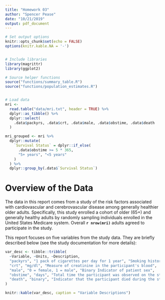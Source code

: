 ```yaml
---
title: "Homework 03"
author: "Spencer Pease"
date: "10/21/2019"
output: pdf_document
---
```


```r

# Set output options
knitr::opts_chunk$set(echo = FALSE)
options(knitr.kable.NA = '-')


# Include libraries
library(magrittr)
library(ggplot2)

# Source helper functions
source("functions/summary_table.R")
source("functions/population_estimates.R")


# Load data
mri <-
  read.table("data/mri.txt", header = TRUE) %>%
  dplyr::as_tibble() %>%
  dplyr::select(
    .data$packyrs, .data$crt, .data$male, .data$obstime, .data$death
  )

mri_grouped <- mri %>%
  dplyr::mutate(
    `Survival Status` = dplyr::if_else(
      .data$obstime >= 5 * 365,
      "5+ years", "<5 years"
    )
  ) %>%
  dplyr::group_by(.data$`Survival Status`)


```

# Overview of the Data

The data in this report comes from a study of the risk factors associated with
cardiovascular and cerebrovascular disease among generally healthier older
adults. Specifically, this study enrolled a cohort of older (65+) and generally
healthy adults by randomly sampling individuals enrolled in the United States
Medicare system. Overall **`r nrow(mri)`** adults agreed to participate in the
study.


This report focuses on five variables from the study data. They are briefly
described below (see the study documentation for more details):

```r

var_desc <- tibble::tribble(
  ~Variable, ~Units, ~Description,
  "packyrs", "1 pack of cigarettes per day for 1 year", "Smoking history",
  "crt", "mg/dl", "Measure of creatinine in the participant's blood",
  "male", "0 = female, 1 = male", "Binary Indicator of patient sex",
  "obstime", "days", "Total time the participant was observed on the study",
  "death", "binary", "Indicator that the participant died during the study"
)

knitr::kable(var_desc, caption = "Variable Descriptions")

```
